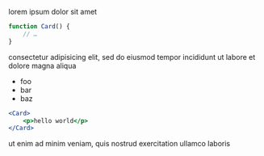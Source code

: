 lorem ipsum
dolor sit amet

```javascript
function Card() {
    // …
}
```

consectetur adipisicing elit, sed do eiusmod tempor
incididunt ut labore et dolore magna aliqua

* foo
* bar
* baz

```jsx pragma=createElement max=9 fancy
<Card>
    <p>hello world</p>
</Card>
```

ut enim ad minim veniam, quis nostrud exercitation ullamco laboris
